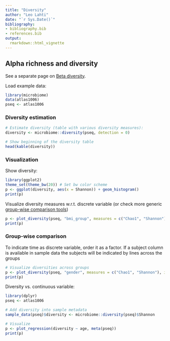 ```yaml
---
title: "Diversity"
author: "Leo Lahti"
date: "`r Sys.Date()`"
bibliography: 
- bibliography.bib
- references.bib
output: 
  rmarkdown::html_vignette
---
```

<!--
  %\VignetteEngine{knitr::rmarkdown}
  %\VignetteIndexEntry{microbiome tutorial - diversity}
  %\usepackage[utf8]{inputenc}
  %\VignetteEncoding{UTF-8}  
-->


## Alpha richness and diversity

See a separate page on [Beta diversity](Betadiversity.html).

Load example data:

```r
library(microbiome)
data(atlas1006)
pseq <- atlas1006
```


### Diversity estimation

```r
# Estimate diversity (table with various diversity measures):
diversity <- microbiome::diversity(pseq, detection = 0)

# Show beginning of the diversity table
head(kable(diversity))
```



### Visualization

Show diversity:

```r
library(ggplot2)
theme_set(theme_bw(20)) # Set bw color scheme
p <- ggplot(diversity, aes(x = Shannon)) + geom_histogram()
print(p)
```

Visualize diversity measures w.r.t. discrete variable (or check more generic [group-wise comparison tools](Comparisons.html))

```r
p <- plot_diversity(pseq, "bmi_group", measures = c("Chao1", "Shannon"), indicate.subjects = FALSE)
print(p)
```

### Group-wise comparison

To indicate time as discrete variable, order it as a factor. If a
subject column is available in sample data the subjects will be
indicated by lines across the groups

```r
# Visualize diversities across groups
p <- plot_diversity(pseq, "gender", measures = c("Chao1", "Shannon"), indicate.subject = TRUE)
print(p)
```


Diversity vs. continuous variable:

```r
library(dplyr)
pseq <- atlas1006

# Add diversity into sample metadata
sample_data(pseq)$diversity <- microbiome::diversity(pseq)$Shannon

# Visualize
p <- plot_regression(diversity ~ age, meta(pseq))
print(p)
```

